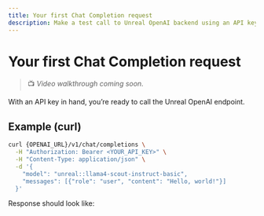```yaml
---
title: Your first Chat Completion request
description: Make a test call to Unreal OpenAI backend using an API key.
---
```



# Your first Chat Completion request

> 📺 _Video walkthrough coming soon._

With an API key in hand, you’re ready to call the Unreal OpenAI endpoint.

## Example (curl)

```bash
curl {OPENAI_URL}/v1/chat/completions \
  -H "Authorization: Bearer <YOUR_API_KEY>" \
  -H "Content-Type: application/json" \
  -d '{
    "model": "unreal::llama4-scout-instruct-basic",
    "messages": [{"role": "user", "content": "Hello, world!"}]
  }'
```

Response should look like:

```json {"id":"...","choices":[{"message":{"role":"assistant","content":"Hi!"}}]}
```

